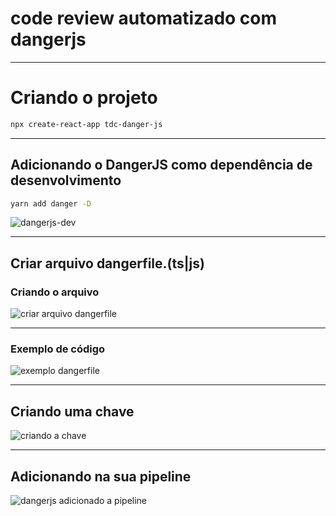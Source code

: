 

# code review automatizado com dangerjs

---

# Criando o projeto

```bash
npx create-react-app tdc-danger-js
```

---

## Adicionando o DangerJS como dependência de desenvolvimento

```bash
yarn add danger -D
```

![dangerjs-dev](https://github.com/hstrada/tdc-danger-js/blob/master/.github/readme/dangerjs-dev.png?raw=true)

---

## Criar arquivo dangerfile.(ts|js)

### Criando o arquivo

![criar arquivo dangerfile](https://github.com/hstrada/tdc-danger-js/blob/master/.github/readme/criar-arquivo-dangerfile.png?raw=true)

---

### Exemplo de código

![exemplo dangerfile](https://github.com/hstrada/tdc-danger-js/blob/master/.github/readme/dangerfile-exemplo.png?raw=true)

---

## Criando uma chave

![criando a chave](https://github.com/hstrada/tdc-danger-js/blob/master/.github/readme/action-secret-key.png?raw=true)

---

## Adicionando na sua pipeline

![dangerjs adicionado a pipeline](https://github.com/hstrada/tdc-danger-js/blob/master/.github/readme/pipeline-dangerjs.png?raw=true)
